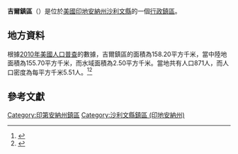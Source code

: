 {{noteTA
|G1=USState
|G2=地名
|G3=Unit
}}
{{Infobox settlement
|official_name            = 吉爾鎮區
|native_name = Gill Township
|settlement_type          = [[行政鎮區|行政鎮區]]
|image_skyline            = 
|imagesize                = 
|image_map                = Map highlighting Gill Township, Sullivan County, Indiana.svg
|mapsize                  = 250px
|pushpin_map  =USA Indiana
|pushpin_label = 吉爾鎮區
|pushpin_label_position   = top
|pushpin_map_caption      = 吉爾鎮區在印地安納州的位置
|subdivision_type         = [[世界政區索引|國家]]
|subdivision_type1        = [[美国州份|州份]]
|subdivision_type2        = [[印地安納州行政区划|縣]]
|subdivision_name         = [[美国|美国]]
|subdivision_name1        = [[印地安納州|印地安納州]]
|subdivision_name2        = [[沙利文縣_(印地安納州)|沙利文縣]]
|elevation_ft             = 469
|elevation_m              = 143
|timezone                 = [[北美东部時區|北美东部時區]]
|area_total_km2           = 158.20
|area_land_km2            = 155.70
|area_water_km2           = 2.50
|area_total_sq_mi         = 
|area_land_sq_mi          = 
|area_water_sq_mi         = 
|population_as_of         = [[2010年美國人口普查|2010]]
|population_footnotes     = 
|population_total         = 871
|population_density_km2   = auto
|population_density_sq_mi = auto
|utc_offset               = -5
|coordinates              = {{coord|39|01|23|N|87|30|14|W|type:city_region:US-AL_source:GNS-enwiki|display=inline,title}}
| coor_pinpoint           = 
| coordinates_footnotes   = 
|timezone_DST             = EDT
|utc_offset_DST           = -4
|postal_code_type         = [[美國郵區編號|郵區編號]]
|postal_code              = 47838, 47861, 47882
|area_code                = {{link-en|电话区号812|Area code 812|812}}
|blank_name = [[地名信息系统|GNIS ID]]
|blank_info = 453331
}}
'''吉爾鎮區'''（{{lang-en|Gill Township}}）是位於[[美國|美國]][[印地安納州|印地安納州]][[沙利文縣_(印地安納州)|沙利文縣]]的一個[[行政鎮區|行政鎮區]]。

== 地方資料 ==
根據[[2010年美國人口普查|2010年美國人口普查]]的數據，吉爾鎮區的面積為158.20平方千米，當中陸地面積為155.70平方千米，而水域面積為2.50平方千米。當地共有人口871人，而人口密度為每平方千米5.51人。<ref name="GR8">{{cite web|url=http://factfinder2.census.gov|publisher=[[美国人口调查局|美国人口调查局]]|accessdate=2011-05-14|title=American FactFinder|archive-date=2013-09-11|archive-url=https://web.archive.org/web/20130911234518/http://factfinder2.census.gov/|dead-url=no}}</ref><ref>{{cite web|url=https://www.citypopulation.de/en/usa/indiana/admin/|title=USA: Indiana (Counties and Townships) - City Population|access-date=2020-08-23|archive-date=2020-04-22|archive-url=https://web.archive.org/web/20200422090607/https://www.citypopulation.de/en/usa/indiana/admin/|dead-url=no}}</ref>

== 參考文獻 ==
{{reflist}}

{{沙利文縣 (印地安納州)}}

{{DEFAULTSORT:Gill Township}}
[[Category:印第安納州鎮區|Category:印第安納州鎮區]]
[[Category:沙利文縣鎮區_(印地安納州)|Category:沙利文縣鎮區 (印地安納州)]]

{{Indiana-geo-stub}}
